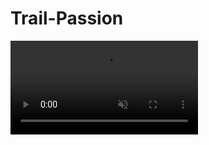 
# Trail-Passion

<video src={Final} controls muted autoPlay loop />

Un outil complet pour préparer ses sorties outdoor.

Un projet dont je développe 100% du code web ((front en React/Typescript et back en PHP)) et des graphismes, sur mon temps libre.

Il m'a permis, entre autres, de préparer ma [Grande Traversée des Alpes en solo](https://trail-passion.net/gta/).
